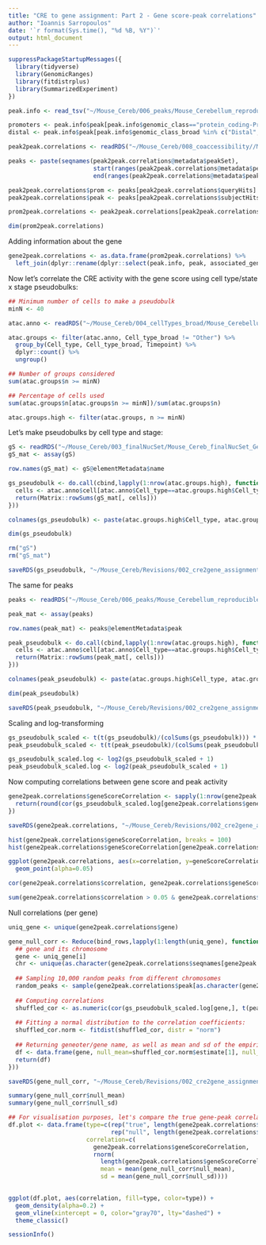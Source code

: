 ```yaml
---
title: "CRE to gene assignment: Part 2 - Gene score-peak correlations"
author: "Ioannis Sarropoulos"
date: '`r format(Sys.time(), "%d %B, %Y")`'
output: html_document
---
```


```r
suppressPackageStartupMessages({
  library(tidyverse)
  library(GenomicRanges)
  library(fitdistrplus)
  library(SummarizedExperiment)
})
```

```r
peak.info <- read_tsv("~/Mouse_Cereb/006_peaks/Mouse_Cerebellum_reproducible_peaks_summary.txt")

promoters <- peak.info$peak[peak.info$genomic_class=="protein_coding-Promoter" & peak.info$robust==T]
distal <- peak.info$peak[peak.info$genomic_class_broad %in% c("Distal", "Intronic") & peak.info$robust==T]
```

```r
peak2peak.correlations <- readRDS("~/Mouse_Cereb/008_coaccessibility//Mouse_Cerebellum_coaccessibility_conns_all.rds")

peaks <- paste(seqnames(peak2peak.correlations@metadata$peakSet),
                        start(ranges(peak2peak.correlations@metadata$peakSet)), 
                        end(ranges(peak2peak.correlations@metadata$peakSet)), sep = "_")

peak2peak.correlations$prom <- peaks[peak2peak.correlations$queryHits]
peak2peak.correlations$peak <- peaks[peak2peak.correlations$subjectHits]

prom2peak.correlations <- peak2peak.correlations[peak2peak.correlations$prom %in% promoters & peak2peak.correlations$peak %in% distal,]

dim(prom2peak.correlations)
```

Adding information about the gene

```r
gene2peak.correlations <- as.data.frame(prom2peak.correlations) %>%
  left_join(dplyr::rename(dplyr::select(peak.info, peak, associated_gene), prom=peak, gene=associated_gene))
```

Now let's correlate the CRE activity with the gene score using cell type/state x stage pseudobulks:

```r
## Minimum number of cells to make a pseudobulk
minN <- 40

atac.anno <- readRDS("~/Mouse_Cereb/004_cellTypes_broad/Mouse_Cerebellum_atac_finalCellType_annotation.rds")

atac.groups <- filter(atac.anno, Cell_type_broad != "Other") %>%
  group_by(Cell_type, Cell_type_broad, Timepoint) %>%
  dplyr::count() %>%
  ungroup()

## Number of groups considered
sum(atac.groups$n >= minN)

## Percentage of cells used
sum(atac.groups$n[atac.groups$n >= minN])/sum(atac.groups$n)

atac.groups.high <- filter(atac.groups, n >= minN)
```

Let's make pseudobulks by cell type and stage:

```r
gS <- readRDS("~/Mouse_Cereb/003_finalNucSet/Mouse_Cereb_finalNucSet_GeneScoreMatrix_SE.rds")
gS_mat <- assay(gS)

row.names(gS_mat) <- gS@elementMetadata$name

gs_pseudobulk <- do.call(cbind,lapply(1:nrow(atac.groups.high), function(i) {
  cells <- atac.anno$cell[atac.anno$Cell_type==atac.groups.high$Cell_type[i] & atac.anno$Timepoint==atac.groups.high$Timepoint[i]]
  return(Matrix::rowSums(gS_mat[, cells]))
}))

colnames(gs_pseudobulk) <- paste(atac.groups.high$Cell_type, atac.groups.high$Timepoint, sep = ":")

dim(gs_pseudobulk)

rm("gS")
rm("gS_mat")

saveRDS(gs_pseudobulk, "~/Mouse_Cereb/Revisions/002_cre2gene_assignment/002_geneScore_cellTypeByStage_pseudobulks_raw.rds")
```

The same for peaks

```r
peaks <- readRDS("~/Mouse_Cereb/006_peaks/Mouse_Cerebellum_reproducible_peak_matrix_SE_withInfo_robustPeaks.rds")

peak_mat <- assay(peaks)

row.names(peak_mat) <- peaks@elementMetadata$peak

peak_pseudobulk <- do.call(cbind,lapply(1:nrow(atac.groups.high), function(i) {
  cells <- atac.anno$cell[atac.anno$Cell_type==atac.groups.high$Cell_type[i] & atac.anno$Timepoint==atac.groups.high$Timepoint[i]]
  return(Matrix::rowSums(peak_mat[, cells]))
}))

colnames(peak_pseudobulk) <- paste(atac.groups.high$Cell_type, atac.groups.high$Timepoint, sep = ":")

dim(peak_pseudobulk)

saveRDS(peak_pseudobulk, "~/Mouse_Cereb/Revisions/002_cre2gene_assignment/002_peaks_cellTypeByStage_pseudobulks_raw.rds")
```

Scaling and log-transforming

```r
gs_pseudobulk_scaled <- t(t(gs_pseudobulk)/(colSums(gs_pseudobulk))) * 1e4
peak_pseudobulk_scaled <- t(t(peak_pseudobulk)/(colSums(peak_pseudobulk))) * 1e6

gs_pseudobulk_scaled.log <- log2(gs_pseudobulk_scaled + 1)
peak_pseudobulk_scaled.log <- log2(peak_pseudobulk_scaled + 1)
```

Now computing correlations between gene score and peak activity

```r
gene2peak.correlations$geneScoreCorrelation <- sapply(1:nrow(gene2peak.correlations), function(i) {
  return(round(cor(gs_pseudobulk_scaled.log[gene2peak.correlations$gene[i],], peak_pseudobulk_scaled.log[gene2peak.correlations$peak[i],]), digits = 3))
})

saveRDS(gene2peak.correlations, "~/Mouse_Cereb/Revisions/002_cre2gene_assignment/002_gene-peak_Correlations_robustDistalOnly.rds")
```

```r
hist(gene2peak.correlations$geneScoreCorrelation, breaks = 100)
hist(gene2peak.correlations$geneScoreCorrelation[gene2peak.correlations$correlation > 0.05], breaks = 100)

ggplot(gene2peak.correlations, aes(x=correlation, y=geneScoreCorrelation)) +
  geom_point(alpha=0.05)

cor(gene2peak.correlations$correlation, gene2peak.correlations$geneScoreCorrelation)

sum(gene2peak.correlations$correlation > 0.05 & gene2peak.correlations$geneScoreCorrelation > 0.4)
```

Null correlations (per gene)

```r
uniq_gene <- unique(gene2peak.correlations$gene)

gene_null_corr <- Reduce(bind_rows,lapply(1:length(uniq_gene), function(i) {
  ## gene and its chromosome
  gene <- uniq_gene[i]
  chr <- unique(as.character(gene2peak.correlations$seqnames[gene2peak.correlations$gene==gene]))
  
  ## Sampling 10,000 random peaks from different chromosomes
  random_peaks <- sample(gene2peak.correlations$peak[as.character(gene2peak.correlations$seqnames)!=chr], 1e4)
  
  ## Computing correlations
  shuffled_cor <- as.numeric(cor(gs_pseudobulk_scaled.log[gene,], t(peak_pseudobulk_scaled.log[random_peaks,])))
  
  ## Fitting a normal distribution to the correlation coefficients:
  shuffled_cor.norm <- fitdist(shuffled_cor, distr = "norm")
  
  ## Returning geneoter/gene name, as well as mean and sd of the empirical null distribution
  df <- data.frame(gene, null_mean=shuffled_cor.norm$estimate[1], null_sd=shuffled_cor.norm$estimate[2], stringsAsFactors = F)
  return(df)
}))
```

```r
saveRDS(gene_null_corr, "~/Mouse_Cereb/Revisions/002_cre2gene_assignment/002_gene-peak_nullCorrelations_robustDistalOnly.rds")
```

```r
summary(gene_null_corr$null_mean)
summary(gene_null_corr$null_sd)

## For visualisation purposes, let's compare the true gene-peak correlations with a normal distribution with the mean and standard deviation of the controls:
df.plot <- data.frame(type=c(rep("true", length(gene2peak.correlations$geneScoreCorrelation)),
                             rep("null", length(gene2peak.correlations$geneScoreCorrelation))),
                      correlation=c(
                        gene2peak.correlations$geneScoreCorrelation,
                        rnorm(
                          length(gene2peak.correlations$geneScoreCorrelation),
                          mean = mean(gene_null_corr$null_mean),
                          sd = mean(gene_null_corr$null_sd))))
 

ggplot(df.plot, aes(correlation, fill=type, color=type)) +
  geom_density(alpha=0.2) +
  geom_vline(xintercept = 0, color="gray70", lty="dashed") +
  theme_classic()
```

```r
sessionInfo()
```

